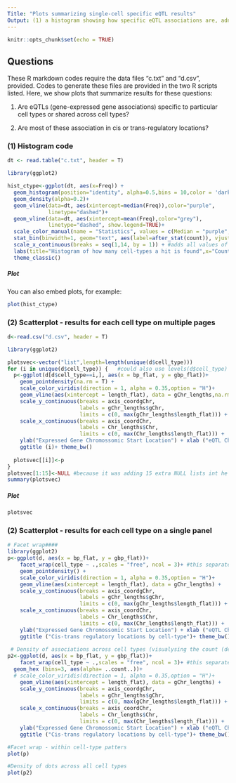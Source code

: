 ```yaml
---
Title: "Plots summarizing single-cell specific eQTL results"
Output: (1) a histogram showing how specific eQTL associations are, adn (2) scatterplots showing cis-and transregulatory regions
---
```


```r
knitr::opts_chunk$set(echo = TRUE)
```

## Questions

These R markdown codes require the data files "c.txt" and "d.csv", provided. Codes to generate these files are provided in the two R scripts listed. Here, we show plots that summarize results for these questions:

(1) Are eQTLs (gene-expressed gene associations) specific to particular cell types or shared across cell types?

(2) Are most of these association in cis or trans-regulatory locations?

### (1) Histogram code

```r
dt <- read.table("c.txt", header = T)

library(ggplot2)

hist_ctype<-ggplot(dt, aes(x=Freq)) +
  geom_histogram(position="identity", alpha=0.5,bins = 10,color = 'darkgrey', fill = NA)+ #,color = 'black', fill = NA
  geom_density(alpha=0.2)+
  geom_vline(data=dt, aes(xintercept=median(Freq)),color="purple",
             linetype="dashed")+
  geom_vline(data=dt, aes(xintercept=mean(Freq),color="grey"),
             linetype="dashed", show.legend=TRUE)+
  scale_color_manual(name = "Statistics", values = c(Median = "purple", Mean = "grey"))+ #adds legend
  stat_bin(binwidth=1, geom="text", aes(label=after_stat(count)), vjust=0)+ #adds txt/freq on each bar
  scale_x_continuous(breaks = seq(1,14, by = 1)) + #adds all values of x
  labs(title="Histogram of how many cell-types a hit is found",x="Count of cell-types", y = "Frequency")+
  theme_classic() 
```

##### Plot

You can also embed plots, for example:

```r
plot(hist_ctype)
```

### (2) Scatterplot - results for each cell type on multiple pages

```r
d<-read.csv("d.csv", header = T)

library(ggplot2)

plotsvec<-vector("list",length=length(unique(d$cell_type)))
for (i in unique(d$cell_type)) {   #could also use levels(d$cell_type) as it is a factor
  p<-ggplot(d[d$cell_type==i,], aes(x = bp_flat, y = gbp_flat))+
    geom_pointdensity(na.rm = T) +
    scale_color_viridis(direction = 1, alpha = 0.35,option = "H")+
    geom_vline(aes(xintercept = length_flat), data = gChr_lengths,na.rm = T) +
    scale_y_continuous(breaks = axis_coordgChr,
                       labels = gChr_lengths$gChr,
                       limits = c(0, max(gChr_lengths$length_flat))) +
    scale_x_continuous(breaks = axis_coordChr,
                       labels = Chr_lengths$Chr,
                       limits = c(0, max(Chr_lengths$length_flat))) +
    ylab("Expressed Gene Chromossomic Start Location") + xlab ("eQTL Chromossomic Location") + 
    ggtitle (i)+ theme_bw()
  
  plotsvec[[i]]<-p
}
plotsvec[1:15]<-NULL #because it was adding 15 extra NULL lists int he beginning for some reason
summary(plotsvec)


```

##### Plot

```r
plotsvec 
```

### (2) Scatterplot - results for each cell type on a single panel

```r

# Facet wrap####
library(ggplot2)
p<-ggplot(d, aes(x = bp_flat, y = gbp_flat))+
    facet_wrap(cell_type ~ .,scales = "free", ncol = 3)+ #this separate plots by cell types, facet_wrap is used for a variable with many levels
    geom_pointdensity() +
    scale_color_viridis(direction = 1, alpha = 0.35,option = "H")+
    geom_vline(aes(xintercept = length_flat), data = gChr_lengths) +
    scale_y_continuous(breaks = axis_coordgChr,
                       labels = gChr_lengths$gChr,
                       limits = c(0, max(gChr_lengths$length_flat))) +
    scale_x_continuous(breaks = axis_coordChr,
                       labels = Chr_lengths$Chr,
                       limits = c(0, max(Chr_lengths$length_flat))) +
    ylab("Expressed Gene Chromossomic Start Location") + xlab ("eQTL Chromossomic Location") + 
    ggtitle ("Cis-trans regulatory locations by cell-type")+ theme_bw()
  
 # Density of associations across cell types (visualysing the count (density) of dots inside hexagonal areas)
p2<-ggplot(d, aes(x = bp_flat, y = gbp_flat))+
    facet_wrap(cell_type ~ .,scales = "free", ncol = 3)+ #this separate plots by cell types, facet_wrap is used for a variable with many levels
  geom_hex (bins=3, aes(alpha= ..count..))+
  # scale_color_viridis(direction = 1, alpha = 0.35,option = "H")+
    geom_vline(aes(xintercept = length_flat), data = gChr_lengths) +
    scale_y_continuous(breaks = axis_coordgChr,
                       labels = gChr_lengths$gChr,
                       limits = c(0, max(gChr_lengths$length_flat))) +
    scale_x_continuous(breaks = axis_coordChr,
                       labels = Chr_lengths$Chr,
                       limits = c(0, max(Chr_lengths$length_flat))) +
    ylab("Expressed Gene Chromossomic Start Location") + xlab ("eQTL Chromossomic Location") + 
    ggtitle ("Cis-trans regulatory locations by cell-type")+ theme_bw()

```

```r
#Facet wrap - within cell-type patters
plot(p) 

```

```r
#Density of dots across all cell types
plot(p2)
```
